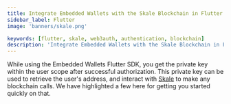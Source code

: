 ```yaml
---
title: Integrate Embedded Wallets with the Skale Blockchain in Flutter
sidebar_label: Flutter
image: 'banners/skale.png'

keywords: [flutter, skale, web3auth, authentication, blockchain]
description: 'Integrate Embedded Wallets with the Skale Blockchain in Flutter | Embedded Wallets'
---
```



<SEO
  title="Integrate Embedded Wallets with the Skale Blockchain in Flutter"
  description="Integrate Embedded Wallets with the Skale Blockchain in Flutter | Embedded Wallets"
  image="https://web3auth.io/docs/banners/skale.png"
  slug="/embedded-wallets/connect-blockchain/evm/skale/flutter"
/>

While using the Embedded Wallets Flutter SDK, you get the private key within the user scope after successful authorization. This private key can be used to retrieve the user's address, and interact with [Skale](https://skale.space/) to make any blockchain calls. We have highlighted a few here for getting you started quickly on that.

<EVMInteraction />
